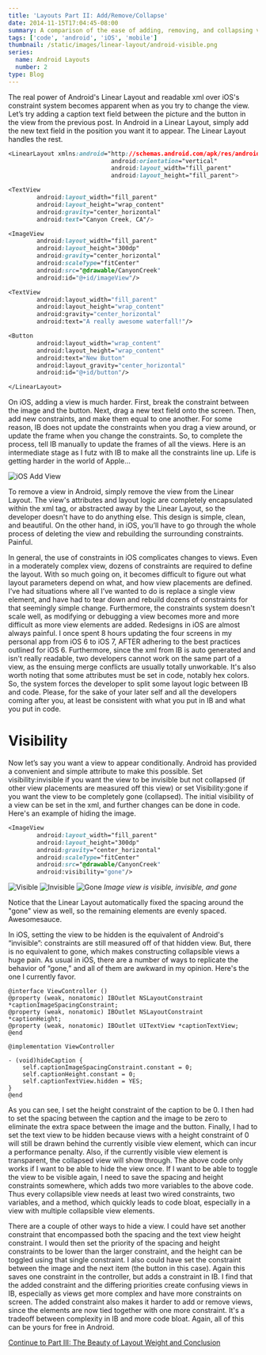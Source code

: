 ```yaml
---
title: 'Layouts Part II: Add/Remove/Collapse'
date: 2014-11-15T17:04:45-08:00
summary: A comparison of the ease of adding, removing, and collapsing views in an Android Linear Layout vs. an iOS Interface Builder view.
tags: ['code', 'android', 'iOS', 'mobile']
thumbnail: /static/images/linear-layout/android-visible.png
series:
  name: Android Layouts
  number: 2
type: Blog
---
```


The real power of Android's Linear Layout and readable xml over iOS's constraint system becomes apparent when as you try to change the view. Let’s try adding a caption text field between the picture and the button in the view from the previous post. In Android in a Linear Layout, simply add the new text field in the position you want it to appear. The Linear Layout handles the rest.

```css
<LinearLayout xmlns:android="http://schemas.android.com/apk/res/android"
                             android:orientation="vertical"
                             android:layout_width="fill_parent"
                             android:layout_height="fill_parent">

<TextView
        android:layout_width="fill_parent"
        android:layout_height="wrap_content"
        android:gravity="center_horizontal"
        android:text="Canyon Creek, CA"/>

<ImageView
        android:layout_width="fill_parent"
        android:layout_height="300dp"
        android:gravity="center_horizontal"
        android:scaleType="fitCenter"
        android:src="@drawable/CanyonCreek"
        android:id="@+id/imageView"/>

<TextView
        android:layout_width="fill_parent"
        android:layout_height="wrap_content"
        android:gravity="center_horizontal"
        android:text="A really awesome waterfall!"/>

<Button
        android:layout_width="wrap_content"
        android:layout_height="wrap_content"
        android:text="New Button"
        android:layout_gravity="center_horizontal"
        android:id="@+id/button"/>

</LinearLayout>
```

On iOS, adding a view is much harder. First, break the constraint between the image and the button. Next, drag a new text field onto the screen. Then, add new constraints, and make them equal to one another. For some reason, IB does not update the constraints when you drag a view around, or update the frame when you change the constraints. So, to complete the process, tell IB manually to update the frames of all the views. Here is an intermediate stage as I futz with IB to make all the constraints line up. Life is getting harder in the world of Apple...

![iOS Add View](/static/images/linear-layout/ios-add-caption.png)

To remove a view in Android, simply remove the view from the Linear Layout. The view's attributes and layout logic are completely encapsulated within the xml tag, or abstracted away by the Linear Layout, so the developer doesn't have to do anything else. This design is simple, clean, and beautiful. On the other hand, in iOS, you’ll have to go through the whole process of deleting the view and rebuilding the surrounding constraints. Painful.

In general, the use of constraints in iOS complicates changes to views. Even in a moderately complex view, dozens of constraints are required to define the layout. With so much going on, it becomes difficult to figure out what layout parameters depend on what, and how view placements are defined. I’ve had situations where all I’ve wanted to do is replace a single view element, and have had to tear down and rebuild dozens of constraints for that seemingly simple change. Furthermore, the constraints system doesn't scale well, as modifying or debugging a view becomes more and more difficult as more view elements are added. Redesigns in iOS are almost always painful. I once spent 8 hours updating the four screens in my personal app from iOS 6 to iOS 7, AFTER adhering to the best practices outlined for iOS 6. Furthermore, since the xml from IB is auto generated and isn't really readable, two developers cannot work on the same part of a view, as the ensuing merge conflicts are usually totally unworkable. It's also worth noting that some attributes must be set in code, notably hex colors. So, the system forces the developer to split some layout logic between IB and code. Please, for the sake of your later self and all the developers coming after you, at least be consistent with what you put in IB and what you put in code.

# Visibility

Now let’s say you want a view to appear conditionally. Android has provided a convenient and simple attribute to make this possible. Set visibility:invisible if you want the view to be invisible but not collapsed (if other view placements are measured off this view) or set Visibility:gone if you want the view to be completely gone (collapsed). The initial visibility of a view can be set in the xml, and further changes can be done in code. Here's an example of hiding the image.

```css
<ImageView
        android:layout_width="fill_parent"
        android:layout_height="300dp"
        android:gravity="center_horizontal"
        android:scaleType="fitCenter"
        android:src="@drawable/CanyonCreek"
        android:visibility="gone"/>
```

![Visible](/static/images/linear-layout/android-visible.png)
![Invisible](/static/images/linear-layout/android-invisible.png)
![Gone](/static/images/linear-layout/android-gone.png)
_Image view is visible, invisible, and gone_

Notice that the Linear Layout automatically fixed the spacing around the "gone" view as well, so the remaining elements are evenly spaced. Awesomesauce.

In iOS, setting the view to be hidden is the equivalent of Android's “invisible”: constraints are still measured off of that hidden view. But, there is no equivalent to gone, which makes constructing collapsible views a huge pain. As usual in iOS, there are a number of ways to replicate the behavior of “gone,” and all of them are awkward in my opinion. Here's the one I currently favor.

```objective c
@interface ViewController ()
@property (weak, nonatomic) IBOutlet NSLayoutConstraint *captionImageSpacingConstraint;
@property (weak, nonatomic) IBOutlet NSLayoutConstraint *captionHeight;
@property (weak, nonatomic) IBOutlet UITextView *captionTextView;
@end

@implementation ViewController

- (void)hideCaption {
    self.captionImageSpacingConstraint.constant = 0;
    self.captionHeight.constant = 0;
    self.captionTextView.hidden = YES;
}
@end
```

As you can see, I set the height constraint of the caption to be 0. I then had to set the spacing between the caption and the image to be zero to eliminate the extra space between the image and the button. Finally, I had to set the text view to be hidden because views with a height constraint of 0 will still be drawn behind the currently visible view element, which can incur a performance penalty. Also, if the currently visible view element is transparent, the collapsed view will show through. The above code only works if I want to be able to hide the view once. If I want to be able to toggle the view to be visible again, I need to save the spacing and height constraints somewhere, which adds two more variables to the above code. Thus every collapsible view needs at least two wired constraints, two variables, and a method, which quickly leads to code bloat, especially in a view with multiple collapsible view elements.

There are a couple of other ways to hide a view. I could have set another constraint that encompassed both the spacing and the text view height constraint. I would then set the priority of the spacing and height constraints to be lower than the larger constraint, and the height can be toggled using that single constraint. I also could have set the constraint between the image and the next item (the button in this case). Again this saves one constraint in the controller, but adds a constraint in IB. I find that the added constraint and the differing priorities create confusing views in IB, especially as views get more complex and have more constraints on screen. The added constraint also makes it harder to add or remove views, since the elements are now tied together with one more constraint. It's a tradeoff between complexity in IB and more code bloat. Again, all of this can be yours for free in Android.

[Continue to Part III: The Beauty of Layout Weight and Conclusion](../android-ios-layouts-part-iii-the-beauty-of-layout-weight-and-conclusion)
